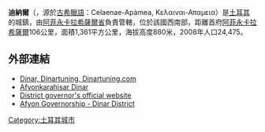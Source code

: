 '''迪納爾'''（{{lang-tr|Dinar}}，源於[[古希臘語|古希臘語]]：Celaenae-Apàmea, Κελαιναι-Απαμεια）是[[土耳其|土耳其]]的城鎮，由[[阿菲永卡拉希薩爾省|阿菲永卡拉希薩爾省]]負責管轄，位於該國西南部，距離首府[[阿菲永卡拉希薩爾|阿菲永卡拉希薩爾]]106公里，面積1,361平方公里，海拔高度880米，2008年人口24,475。

==外部連結==
* [https://web.archive.org/web/20130828015812/http://www.dinartuning.com/ Dinar, Dinartuning, Dinartuning.com]
* [http://en.infoturkey.net/cities/afyonkarahisar/dinar-afyonkarahisar-cities/dinar/ Afyonkarahisar Dinar]{{dead link|date=十月 2017 |bot=InternetArchiveBot }}
* [http://www.dinar.gov.tr/ District governor's official website] {{tr icon}}
* [https://web.archive.org/web/20060219034211/http://www.afyonkarahisar.gov.tr/ilceler/Dinar.asp Afyon Governorship - Dinar District] {{tr icon}}

{{Authority control}}
{{Turkey-geo-stub}}
[[Category:土耳其城市|Category:土耳其城市]]